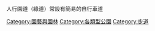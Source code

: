 人行園道（綠道）常設有簡易的自行車道

[[Category:園藝與園林|Category:園藝與園林]]
[[Category:各類型公園|Category:各類型公園]]
[[Category:步道|Category:步道]]